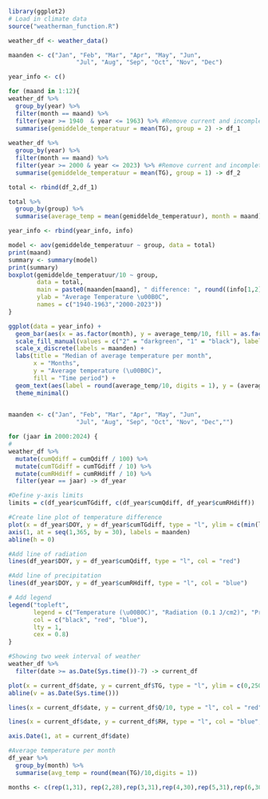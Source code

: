 ```{r, include = F}
library(ggplot2)
# Load in climate data
source("weatherman_function.R")

weather_df <- weather_data()
```

```{r}
maanden <- c("Jan", "Feb", "Mar", "Apr", "May", "Jun", 
                   "Jul", "Aug", "Sep", "Oct", "Nov", "Dec")

year_info <- c()

for (maand in 1:12){
weather_df %>% 
  group_by(year) %>%
  filter(month == maand) %>% 
  filter(year >= 1940  & year <= 1963) %>% #Remove current and incomplete year
  summarise(gemiddelde_temperatuur = mean(TG), group = 2) -> df_1
  
weather_df %>% 
  group_by(year) %>%
  filter(month == maand) %>% 
  filter(year >= 2000 & year <= 2023) %>% #Remove current and incomplete year
  summarise(gemiddelde_temperatuur = mean(TG), group = 1) -> df_2

total <- rbind(df_2,df_1)

total %>% 
  group_by(group) %>% 
  summarise(average_temp = mean(gemiddelde_temperatuur), month = maand) -> info

year_info <- rbind(year_info, info)

model <- aov(gemiddelde_temperatuur ~ group, data = total)
print(maand)
summary <- summary(model)
print(summary)
boxplot(gemiddelde_temperatuur/10 ~ group, 
        data = total, 
        main = paste0(maanden[maand], " difference: ", round((info[1,2]-info[2,2])/10,digits = 2), " \u00B0 C", "      p_val : ", round(summary[[1]]$`Pr(>F)`[1], digits = 5)),
        ylab = "Average Temperature \u00B0C",
        names = c("1940-1963","2000-2023"))
}

ggplot(data = year_info) +
  geom_bar(aes(x = as.factor(month), y = average_temp/10, fill = as.factor(group)), stat = "identity", position = "identity") +
  scale_fill_manual(values = c("2" = "darkgreen", "1" = "black"), labels = c("2" = "1940-1963", "1" = "2000-2023")) +
  scale_x_discrete(labels = maanden) +
  labs(title = "Median of average temperature per month",
       x = "Months",
       y = "Average temperature (\u00B0C)",
       fill = "Time period") +
  geom_text(aes(label = round(average_temp/10, digits = 1), y = (average_temp/10)-0.4, fill = as.factor(group), x = as.factor(month)), colour = "white", size = 4) +
  theme_minimal()
  
```

```{r}
maanden <- c("Jan", "Feb", "Mar", "Apr", "May", "Jun", 
                   "Jul", "Aug", "Sep", "Oct", "Nov", "Dec","")

for (jaar in 2000:2024) {
#
weather_df %>%
  mutate(cumQdiff = cumQdiff / 100) %>%
  mutate(cumTGdiff = cumTGdiff / 10) %>% 
  mutate(cumRHdiff = cumRHdiff / 10) %>% 
  filter(year == jaar) -> df_year

#Define y-axis limits
limits = c(df_year$cumTGdiff, c(df_year$cumQdiff, df_year$cumRHdiff))

#Create line plot of temperature difference
plot(x = df_year$DOY, y = df_year$cumTGdiff, type = "l", ylim = c(min(limits), max(limits)), main = jaar, xaxt = "n", xlab = "month", ylab = "cumulative difference with average year" )
axis(1, at = seq(1,365, by = 30), labels = maanden)
abline(h = 0)

#Add line of radiation
lines(df_year$DOY, y = df_year$cumQdiff, type = "l", col = "red")

#Add line of precipitation
lines(df_year$DOY, y = df_year$cumRHdiff, type = "l", col = "blue")

# Add legend
legend("topleft", 
       legend = c("Temperature (\u00B0C)", "Radiation (0.1 J/cm2)", "Precipitation (mm)"), 
       col = c("black", "red", "blue"), 
       lty = 1, 
       cex = 0.8)
}

```
```{r}
#Showing two week interval of weather
weather_df %>% 
  filter(date >= as.Date(Sys.time())-7) -> current_df

plot(x = current_df$date, y = current_df$TG, type = "l", ylim = c(0,250), lwd = 3)
abline(v = as.Date(Sys.time()))

lines(x = current_df$date, y = current_df$Q/10, type = "l", col = "red", lwd = 3)

lines(x = current_df$date, y = current_df$RH, type = "l", col = "blue", lwd = 3)

axis.Date(1, at = current_df$date)
```
```{r}
#Average temperature per month
df_year %>% 
  group_by(month) %>% 
  summarise(avg_temp = round(mean(TG)/10,digits = 1))

months <- c(rep(1,31), rep(2,28),rep(3,31),rep(4,30),rep(5,31),rep(6,30), rep(7,31), rep(8,31), rep(9,30), rep(10,31), rep(11,30), rep(12,32))


```

